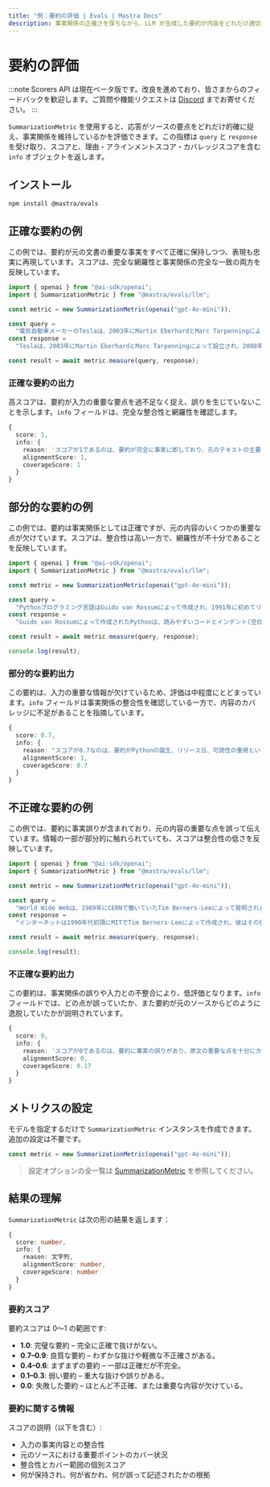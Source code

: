 ```yaml
---
title: "例：要約の評価 | Evals | Mastra Docs"
description: 事実関係の正確さを保ちながら、LLM が生成した要約が内容をどれだけ適切に捉えているかを、Summarization 指標で評価する例。
---
```


# 要約の評価

:::note
Scorers API は現在ベータ版です。改良を進めており、皆さまからのフィードバックを歓迎します。ご質問や機能リクエストは [Discord](https://discord.gg/mastra) までお寄せください。
:::

`SummarizationMetric` を使用すると、応答がソースの要点をどれだけ的確に捉え、事実関係を維持しているかを評価できます。この指標は `query` と `response` を受け取り、スコアと、理由・アラインメントスコア・カバレッジスコアを含む `info` オブジェクトを返します。

## インストール

```bash copy
npm install @mastra/evals
```


## 正確な要約の例

この例では、要約が元の文書の重要な事実をすべて正確に保持しつつ、表現も忠実に再現しています。スコアは、完全な網羅性と事実関係の完全な一致の両方を反映しています。

```typescript title="src/example-accurate-summary.ts" showLineNumbers copy
import { openai } from "@ai-sdk/openai";
import { SummarizationMetric } from "@mastra/evals/llm";

const metric = new SummarizationMetric(openai("gpt-4o-mini"));

const query =
  "電気自動車メーカーのTeslaは、2003年にMartin EberhardとMarc Tarpenningによって設立されました。Elon Muskは2004年に最大の投資家として参加し、2008年にCEOに就任しました。同社初の車種であるRoadsterは、2008年に発売されました。";
const response =
  "Teslaは、2003年にMartin EberhardとMarc Tarpenningによって設立され、2008年に初の車種であるRoadsterを発売しました。Elon Muskは2004年に最大の投資家として参加し、2008年にCEOに就任しました。";

const result = await metric.measure(query, response);
```


### 正確な要約の出力

高スコアは、要約が入力の重要な要点を過不足なく捉え、誤りを生じていないことを示します。`info` フィールドは、完全な整合性と網羅性を確認します。

```typescript
{
  score: 1,
  info: {
    reason: 'スコアが1であるのは、要約が完全に事実に即しており、元のテキストの主要な情報をすべてカバーしているためです。',
    alignmentScore: 1,
    coverageScore: 1
  }
}
```


## 部分的な要約の例

この例では、要約は事実関係としては正確ですが、元の内容のいくつかの重要な点が欠けています。スコアは、整合性は高い一方で、網羅性が不十分であることを反映しています。

```typescript title="src/example-partial-summary.ts" showLineNumbers copy
import { openai } from "@ai-sdk/openai";
import { SummarizationMetric } from "@mastra/evals/llm";

const metric = new SummarizationMetric(openai("gpt-4o-mini"));

const query =
  "Pythonプログラミング言語はGuido van Rossumによって作成され、1991年に初めてリリースされました。特徴的なインデント(空白)の使用により、コードの可読性を重視しています。Pythonは動的型付けでガベージコレクションを備えています。構造化プログラミング、オブジェクト指向プログラミング、関数型プログラミングなど、複数のプログラミングパラダイムをサポートしています。";
const response =
  "Guido van Rossumによって作成されたPythonは、読みやすいコードとインデント(空白)の使用で知られるプログラミング言語です。1991年にリリースされました。";

const result = await metric.measure(query, response);

console.log(result);
```


### 部分的な要約出力

この要約は、入力の重要な情報が欠けているため、評価は中程度にとどまっています。`info` フィールドは事実関係の整合性を確認している一方で、内容のカバレッジに不足があることを指摘しています。

```typescript
{
  score: 0.7,
  info: {
    reason: "スコアが0.7なのは、要約がPythonの誕生、リリース日、可読性の重視といった重要な事実を正確に押さえ、整合性スコアで満点を達成しているためです。ただし、Pythonが動的型付けであり、ガベージコレクションを備え、複数のプログラミングパラダイムをサポートしている点に触れていないため、網羅性スコアが下がっています。",
    alignmentScore: 1,
    coverageScore: 0.7
  }
}
```


## 不正確な要約の例

この例では、要約に事実誤りが含まれており、元の内容の重要な点を誤って伝えています。情報の一部が部分的に触れられていても、スコアは整合性の低さを反映しています。

```typescript title="src/example-inaccurate-summary.ts" showLineNumbers copy
import { openai } from "@ai-sdk/openai";
import { SummarizationMetric } from "@mastra/evals/llm";

const metric = new SummarizationMetric(openai("gpt-4o-mini"));

const query =
  "World Wide Webは、1989年にCERNで働いていたTim Berners-Leeによって発明されました。彼は1991年に最初のウェブサイトを公開しました。Berners-Leeは特許やロイヤリティを請求することなく、Webを無償で公開しました。";
const response =
  "インターネットは1990年代初頭にMITでTim Berners-Leeによって作成され、彼はその後特許を通じてこの技術を商業化しました。";

const result = await metric.measure(query, response);

console.log(result);
```


### 不正確な要約出力

この要約は、事実関係の誤りや入力との不整合により、低評価となります。`info` フィールドでは、どの点が誤っていたか、また要約が元のソースからどのように逸脱していたかが説明されています。

```typescript
{
  score: 0,
  info: {
    reason: 'スコアが0であるのは、要約に事実の誤りがあり、原文の重要な点を十分にカバーしていないためです。インターネットが1990年代初頭にMITで作られたという主張は、World Wide Webが1989年にCERNで発明されたとする原文の記述と矛盾しています。さらに、要約はBerners-Leeが特許によってこの技術を商業化したと誤って述べていますが、原文では彼が特許やロイヤリティを課さずにWebを自由に公開したことが明確に示されています。',
    alignmentScore: 0,
    coverageScore: 0.17
  }
}
```


## メトリクスの設定

モデルを指定するだけで `SummarizationMetric` インスタンスを作成できます。追加の設定は不要です。

```typescript showLineNumbers copy
const metric = new SummarizationMetric(openai("gpt-4o-mini"));
```

> 設定オプションの全一覧は [SummarizationMetric](/reference/evals/summarization) を参照してください。


## 結果の理解

`SummarizationMetric` は次の形の結果を返します：

```typescript
{
  score: number,
  info: {
    reason: 文字列,
    alignmentScore: number,
    coverageScore: number
  }
}
```


### 要約スコア

要約スコアは 0〜1 の範囲です:

- **1.0**: 完璧な要約 – 完全に正確で抜けがない。
- **0.7–0.9**: 良質な要約 – わずかな抜けや軽微な不正確さがある。
- **0.4–0.6**: まずまずの要約 – 一部は正確だが不完全。
- **0.1–0.3**: 弱い要約 – 重大な抜けや誤りがある。
- **0.0**: 失敗した要約 – ほとんど不正確、または重要な内容が欠けている。

### 要約に関する情報

スコアの説明（以下を含む）:

- 入力の事実内容との整合性
- 元のソースにおける重要ポイントのカバー状況
- 整合性とカバー範囲の個別スコア
- 何が保持され、何が省かれ、何が誤って記述されたかの根拠

<GithubLink
  outdated={true}
  marginTop="mt-16"
  link="https://github.com/mastra-ai/mastra/blob/main/examples/basics/evals/summarization"
/>